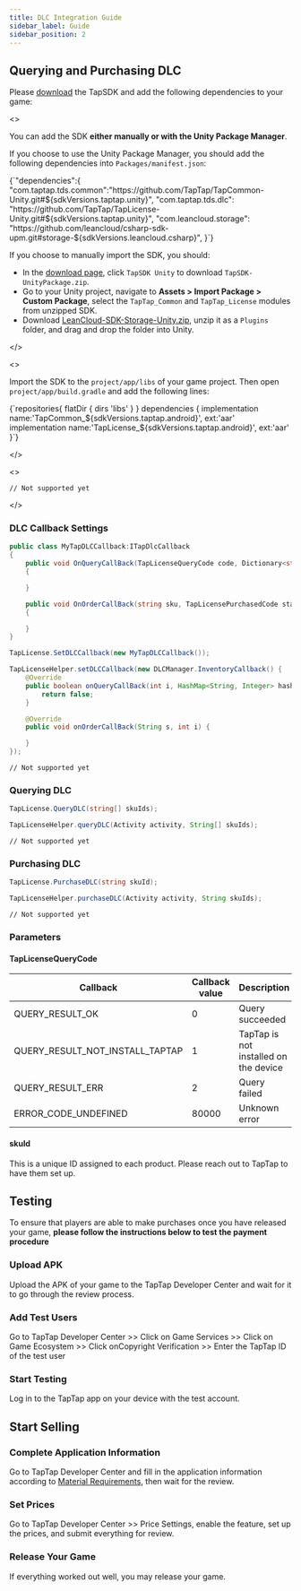 ```yaml
---
title: DLC Integration Guide
sidebar_label: Guide
sidebar_position: 2
---
```



## Querying and Purchasing DLC

Please [download](/tap-download) the TapSDK and add the following dependencies to your game:

<MultiLang>

<>

You can add the SDK **either manually or with the Unity Package Manager**.

If you choose to use the Unity Package Manager, you should add the following dependencies into `Packages/manifest.json`:

<CodeBlock className="json">
  {`"dependencies":{
    "com.taptap.tds.common":"https://github.com/TapTap/TapCommon-Unity.git#${sdkVersions.taptap.unity}",
    "com.taptap.tds.dlc": "https://github.com/TapTap/TapLicense-Unity.git#${sdkVersions.taptap.unity}",
    "com.leancloud.storage": "https://github.com/leancloud/csharp-sdk-upm.git#storage-${sdkVersions.leancloud.csharp}",
}`}
</CodeBlock>

If you choose to manually import the SDK, you should:

* In the [download page](/tap-download), click `TapSDK Unity` to download `TapSDK-UnityPackage.zip`.
* Go to your Unity project, navigate to **Assets > Import Package > Custom Package**, select the `TapTap_Common` and `TapTap_License` modules from unzipped SDK.
* Download [LeanCloud-SDK-Storage-Unity.zip](https://github.com/leancloud/csharp-sdk/releases), unzip it as a `Plugins` folder, and drag and drop the folder into Unity.

</>

<>

Import the SDK to the `project/app/libs` of your game project. Then open `project/app/build.gradle` and add the following lines:

<CodeBlock className="groovy">
  {`repositories{
    flatDir {  
        dirs 'libs'  
    }  
}  
dependencies {
    implementation name:'TapCommon_${sdkVersions.taptap.android}', ext:'aar'
    implementation name:'TapLicense_${sdkVersions.taptap.android}', ext:'aar'
}`}
</CodeBlock>

</>

<>

```objc
// Not supported yet
```

</>

</MultiLang>

### DLC Callback Settings

<MultiLang>

```cs
public class MyTapDLCCallback:ITapDlcCallback
{
    public void OnQueryCallBack(TapLicenseQueryCode code, Dictionary<string, object> queryList)
    {

    }

    public void OnOrderCallBack(string sku, TapLicensePurchasedCode status)
    {

    }
}

TapLicense.SetDLCCallback(new MyTapDLCCallback());
```

```java
TapLicenseHelper.setDLCCallback(new DLCManager.InventoryCallback() {
    @Override
    public boolean onQueryCallBack(int i, HashMap<String, Integer> hashMap) {
        return false;
    }

    @Override
    public void onOrderCallBack(String s, int i) {

    }
});
```

```objc
// Not supported yet
```

</MultiLang>

### Querying DLC

<MultiLang>

```cs
TapLicense.QueryDLC(string[] skuIds);
```

```java
TapLicenseHelper.queryDLC(Activity activity, String[] skuIds);
```

```objc
// Not supported yet
```

</MultiLang>

### Purchasing DLC

<MultiLang>

```cs
TapLicense.PurchaseDLC(string skuId);
```

```java
TapLicenseHelper.purchaseDLC(Activity activity, String skuIds);
```

```objc
// Not supported yet
```

</MultiLang>

### Parameters

#### TapLicenseQueryCode

| Callback                        | Callback value | Description                           |
| ------------------------------- | -------------- | ------------------------------------- |
| QUERY_RESULT_OK                 | 0              | Query succeeded                       |
| QUERY_RESULT_NOT_INSTALL_TAPTAP | 1              | TapTap is not installed on the device |
| QUERY_RESULT_ERR                | 2              | Query failed                          |
| ERROR_CODE_UNDEFINED            | 80000          | Unknown error                         |

#### skuId

This is a unique ID assigned to each product. Please reach out to TapTap to have them set up.

## Testing

To ensure that players are able to make purchases once you have released your game, **please follow the instructions below to test the payment procedure**

### Upload APK

Upload the APK of your game to the TapTap Developer Center and wait for it to go through the review process.

### Add Test Users

Go to TapTap Developer Center >> Click on <Blue>Game Services</Blue> >> Click on <Blue>Game Ecosystem</Blue> >> Click on<Blue>Copyright Verification</Blue> >> Enter the TapTap ID of the test user

### Start Testing

Log in to the TapTap app on your device with the test account.

## Start Selling

### Complete Application Information

Go to TapTap Developer Center and fill in the application information according to [Material Requirements](/store/release/store-material/), then wait for the review.

### Set Prices

Go to TapTap Developer Center >> <Blue>Price Settings</Blue>, enable the feature, set up the prices, and submit everything for review.

### Release Your Game

If everything worked out well, you may release your game.
